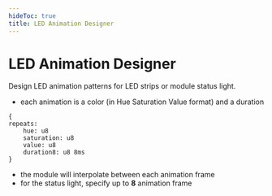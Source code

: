 ---
hideToc: true
title: LED Animation Designer
---


# LED Animation Designer

Design LED animation patterns for LED strips or module status light.

* each animation is a color (in Hue Saturation Value format) and a duration

```
{
repeats:
    hue: u8
    saturation: u8
    value: u8
    duration8: u8 8ms
}
```

* the module will interpolate between each animation frame
* for the status light, specify up to **8** animation frame

<LedAnimationDesigner />